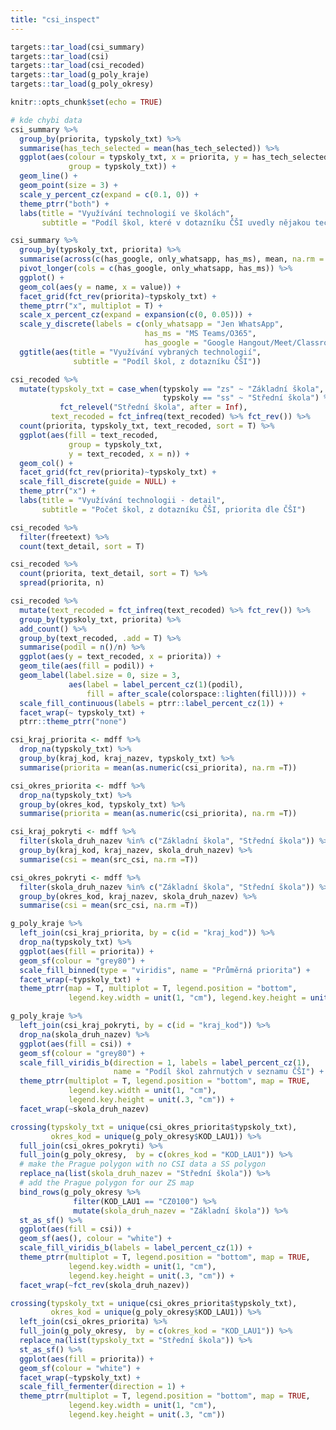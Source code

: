 ```yaml
---
title: "csi_inspect"
---
```


```r
targets::tar_load(csi_summary)
targets::tar_load(csi)
targets::tar_load(csi_recoded)
targets::tar_load(g_poly_kraje)
targets::tar_load(g_poly_okresy)

knitr::opts_chunk$set(echo = TRUE)
```

```r
# kde chybi data
csi_summary %>%
  group_by(priorita, typskoly_txt) %>%
  summarise(has_tech_selected = mean(has_tech_selected)) %>%
  ggplot(aes(colour = typskoly_txt, x = priorita, y = has_tech_selected,
             group = typskoly_txt)) +
  geom_line() +
  geom_point(size = 3) +
  scale_y_percent_cz(expand = c(0.1, 0)) +
  theme_ptrr("both") +
  labs(title = "Využívání technologií ve školách",
       subtitle = "Podíl škol, které v dotazníku ČŠI uvedly nějakou technologii\npodle priority ČŠI a stupně školy")
```

```r
csi_summary %>% 
  group_by(typskoly_txt, priorita) %>% 
  summarise(across(c(has_google, only_whatsapp, has_ms), mean, na.rm = T)) %>% 
  pivot_longer(cols = c(has_google, only_whatsapp, has_ms)) %>%
  ggplot() +
  geom_col(aes(y = name, x = value)) +
  facet_grid(fct_rev(priorita)~typskoly_txt) +
  theme_ptrr("x", multiplot = T) +
  scale_x_percent_cz(expand = expansion(c(0, 0.05))) +
  scale_y_discrete(labels = c(only_whatsapp = "Jen WhatsApp",
                              has_ms = "MS Teams/O365",
                              has_google = "Google Hangout/Meet/Classroom")) +
  ggtitle(aes(title = "Využívání vybraných technologií",
              subtitle = "Podíl škol, z dotazníku ČŠI"))
```

```r
csi_recoded %>%
  mutate(typskoly_txt = case_when(typskoly == "zs" ~ "Základní škola",
                                  typskoly == "ss" ~ "Střední škola") %>%
           fct_relevel("Střední škola", after = Inf),
         text_recoded = fct_infreq(text_recoded) %>% fct_rev()) %>% 
  count(priorita, typskoly_txt, text_recoded, sort = T) %>%
  ggplot(aes(fill = text_recoded,
             group = typskoly_txt,
             y = text_recoded, x = n)) +
  geom_col() +
  facet_grid(fct_rev(priorita)~typskoly_txt) +
  scale_fill_discrete(guide = NULL) +
  theme_ptrr("x") +
  labs(title = "Využívání technologii - detail",
       subtitle = "Počet škol, z dotazníku ČŠI, priorita dle ČŠI")
```

```r
csi_recoded %>%
  filter(freetext) %>% 
  count(text_detail, sort = T)
```


```r
csi_recoded %>%
  count(priorita, text_detail, sort = T) %>% 
  spread(priorita, n)
```


```r
csi_recoded %>%
  mutate(text_recoded = fct_infreq(text_recoded) %>% fct_rev()) %>%
  group_by(typskoly_txt, priorita) %>%
  add_count() %>%
  group_by(text_recoded, .add = T) %>%
  summarise(podil = n()/n) %>%
  ggplot(aes(y = text_recoded, x = priorita)) +
  geom_tile(aes(fill = podil)) +
  geom_label(label.size = 0, size = 3, 
             aes(label = label_percent_cz(1)(podil),
                 fill = after_scale(colorspace::lighten(fill)))) +
  scale_fill_continuous(labels = ptrr::label_percent_cz(1)) +
  facet_wrap(~ typskoly_txt) +
  ptrr::theme_ptrr("none")

```

```r
csi_kraj_priorita <- mdff %>% 
  drop_na(typskoly_txt) %>% 
  group_by(kraj_kod, kraj_nazev, typskoly_txt) %>% 
  summarise(priorita = mean(as.numeric(csi_priorita), na.rm =T))

csi_okres_priorita <- mdff %>% 
  drop_na(typskoly_txt) %>% 
  group_by(okres_kod, typskoly_txt) %>% 
  summarise(priorita = mean(as.numeric(csi_priorita), na.rm =T))

csi_kraj_pokryti <- mdff %>% 
  filter(skola_druh_nazev %in% c("Základní škola", "Střední škola")) %>% 
  group_by(kraj_kod, kraj_nazev, skola_druh_nazev) %>% 
  summarise(csi = mean(src_csi, na.rm =T))

csi_okres_pokryti <- mdff %>% 
  filter(skola_druh_nazev %in% c("Základní škola", "Střední škola")) %>% 
  group_by(okres_kod, kraj_nazev, skola_druh_nazev) %>% 
  summarise(csi = mean(src_csi, na.rm =T))
```


```r
g_poly_kraje %>% 
  left_join(csi_kraj_priorita, by = c(id = "kraj_kod")) %>% 
  drop_na(typskoly_txt) %>% 
  ggplot(aes(fill = priorita)) +
  geom_sf(colour = "grey80") +
  scale_fill_binned(type = "viridis", name = "Průměrná priorita") +
  facet_wrap(~typskoly_txt) +
  theme_ptrr(map = T, multiplot = T, legend.position = "bottom",
             legend.key.width = unit(1, "cm"), legend.key.height = unit(.3, "cm"))
```

```r
g_poly_kraje %>% 
  left_join(csi_kraj_pokryti, by = c(id = "kraj_kod")) %>% 
  drop_na(skola_druh_nazev) %>% 
  ggplot(aes(fill = csi)) +
  geom_sf(colour = "grey80") + 
  scale_fill_viridis_b(direction = 1, labels = label_percent_cz(1),
                       name = "Podíl škol zahrnutých v seznamu ČŠI") +
  theme_ptrr(multiplot = T, legend.position = "bottom", map = TRUE,
             legend.key.width = unit(1, "cm"), 
             legend.key.height = unit(.3, "cm")) +
  facet_wrap(~skola_druh_nazev)
```

```r
crossing(typskoly_txt = unique(csi_okres_priorita$typskoly_txt),
         okres_kod = unique(g_poly_okresy$KOD_LAU1)) %>% 
  full_join(csi_okres_pokryti) %>% 
  full_join(g_poly_okresy,  by = c(okres_kod = "KOD_LAU1")) %>% 
  # make the Prague polygon with no CSI data a SS polygon
  replace_na(list(skola_druh_nazev = "Střední škola")) %>% 
  # add the Prague polygon for our ZS map
  bind_rows(g_poly_okresy %>% 
              filter(KOD_LAU1 == "CZ0100") %>% 
              mutate(skola_druh_nazev = "Základní škola")) %>% 
  st_as_sf() %>%
  ggplot(aes(fill = csi)) +
  geom_sf(aes(), colour = "white") +
  scale_fill_viridis_b(labels = label_percent_cz(1)) +
  theme_ptrr(multiplot = T, legend.position = "bottom", map = TRUE,
             legend.key.width = unit(1, "cm"), 
             legend.key.height = unit(.3, "cm")) +
  facet_wrap(~fct_rev(skola_druh_nazev))
```

```r

crossing(typskoly_txt = unique(csi_okres_priorita$typskoly_txt),
         okres_kod = unique(g_poly_okresy$KOD_LAU1)) %>% 
  left_join(csi_okres_priorita) %>% 
  full_join(g_poly_okresy,  by = c(okres_kod = "KOD_LAU1")) %>% 
  replace_na(list(typskoly_txt = "Střední škola")) %>% 
  st_as_sf() %>% 
  ggplot(aes(fill = priorita)) +
  geom_sf(colour = "white") +
  facet_wrap(~typskoly_txt) +
  scale_fill_fermenter(direction = 1) +
  theme_ptrr(multiplot = T, legend.position = "bottom", map = TRUE,
             legend.key.width = unit(1, "cm"), 
             legend.key.height = unit(.3, "cm"))
```
